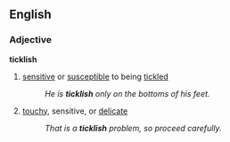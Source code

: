 ==English==
===Adjective===
'''ticklish'''
#[[sensitive]] or [[susceptible]] to being [[tickle]]d
#:''He is '''ticklish''' only on the bottoms of his feet.''
#[[touchy]], sensitive, or [[delicate]]
#:''That is a '''ticklish''' problem, so proceed carefully.''